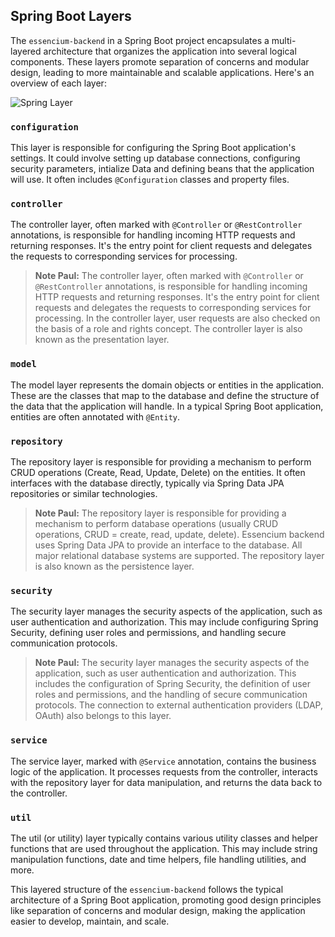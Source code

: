 ## Spring Boot Layers

The `essencium-backend` in a Spring Boot project encapsulates a multi-layered architecture that organizes the application into several logical components. These layers promote separation of concerns and modular design, leading to more maintainable and scalable applications. Here's an overview of each layer:

![Spring Layer](public/images/springlayers.png)

### `configuration`

This layer is responsible for configuring the Spring Boot application's settings. It could involve setting up database connections, configuring security parameters, intialize Data and defining beans that the application will use. It often includes `@Configuration` classes and property files.

### `controller`

The controller layer, often marked with `@Controller` or `@RestController` annotations, is responsible for handling incoming HTTP requests and returning responses. It's the entry point for client requests and delegates the requests to corresponding services for processing.

> **Note Paul:** The controller layer, often marked with `@Controller` or `@RestController` annotations, is responsible for handling incoming HTTP requests and returning responses. It's the entry point for client requests and delegates the requests to corresponding services for processing. In the controller layer, user requests are also checked on the basis of a role and rights concept. The controller layer is also known as the presentation layer.

### `model`

The model layer represents the domain objects or entities in the application. These are the classes that map to the database and define the structure of the data that the application will handle. In a typical Spring Boot application, entities are often annotated with `@Entity`.

### `repository`

The repository layer is responsible for providing a mechanism to perform CRUD operations (Create, Read, Update, Delete) on the entities. It often interfaces with the database directly, typically via Spring Data JPA repositories or similar technologies.

> **Note Paul:** The repository layer is responsible for providing a mechanism to perform database operations (usually CRUD operations, CRUD = create, read, update, delete). Essencium backend uses Spring Data JPA to provide an interface to the database. All major relational database systems are supported.  The repository layer is also known as the persistence layer.

### `security`

The security layer manages the security aspects of the application, such as user authentication and authorization. This may include configuring Spring Security, defining user roles and permissions, and handling secure communication protocols.

> **Note Paul:** The security layer manages the security aspects of the application, such as user authentication and authorization. This includes the configuration of Spring Security, the definition of user roles and permissions, and the handling of secure communication protocols. The connection to external authentication providers (LDAP, OAuth) also belongs to this layer.

### `service`

The service layer, marked with `@Service` annotation, contains the business logic of the application. It processes requests from the controller, interacts with the repository layer for data manipulation, and returns the data back to the controller.

### `util`

The util (or utility) layer typically contains various utility classes and helper functions that are used throughout the application. This may include string manipulation functions, date and time helpers, file handling utilities, and more.

This layered structure of the `essencium-backend` follows the typical architecture of a Spring Boot application, promoting good design principles like separation of concerns and modular design, making the application easier to develop, maintain, and scale.